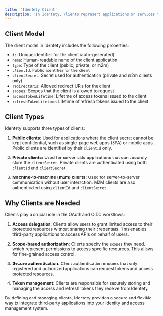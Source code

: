 ```yaml
---
title: 'Identety Client'
description: 'In Identety, clients represent applications or services that can request tokens and access protected resources on behalf of users. Clients are a fundamental concept in the OAuth 2.0 and OpenID Connect (OIDC) protocols, which Identety implements.'
---
```


## Client Model
The client model in Identety includes the following properties:

- `id`: Unique identifier for the client (auto-generated)
- `name`: Human-readable name of the client application
- `type`: Type of the client (public, private, or m2m)
- `clientId`: Public identifier for the client
- `clientSecret`: Secret used for authentication (private and m2m clients only)
- `redirectUris`: Allowed redirect URIs for the client
- `scopes`: Scopes that the client is allowed to request
- `accessTokenLifetime`: Lifetime of access tokens issued to the client
- `refreshTokenLifetime`: Lifetime of refresh tokens issued to the client

## Client Types
Identety supports three types of clients:

1. **Public clients**: Used for applications where the client secret cannot be kept confidential, such as single-page web apps (SPA) or mobile apps. Public clients are identified by their `clientId` only.

2. **Private clients**: Used for server-side applications that can securely store the `clientSecret`. Private clients are authenticated using both `clientId` and `clientSecret`.

3. **Machine-to-machine (m2m) clients**: Used for server-to-server communication without user interaction. M2M clients are also authenticated using `clientId` and `clientSecret`.

## Why Clients are Needed
Clients play a crucial role in the OAuth and OIDC workflows:

1. **Access delegation**: Clients allow users to grant limited access to their protected resources without sharing their credentials. This enables third-party applications to access APIs on behalf of users.

2. **Scope-based authorization**: Clients specify the `scopes` they need, which represent permissions to access specific resources. This allows for fine-grained access control.

3. **Secure authentication**: Client authentication ensures that only registered and authorized applications can request tokens and access protected resources.

4. **Token management**: Clients are responsible for securely storing and managing the access and refresh tokens they receive from Identety.

By defining and managing clients, Identety provides a secure and flexible way to integrate third-party applications into your identity and access management system.